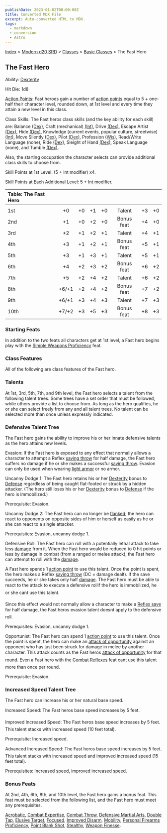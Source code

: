 ```yaml
---
publishDate: 2023-01-02T00:00:00Z
title: Converted MDX File
excerpt: Auto-converted HTML to MDX.
tags:
  - markdown
  - conversion
  - Astro
---
```


[Index](-index) > [Modern d20 SRD](modern-d20-srd-index) > [Classes](modern-d20-srd-classes-index) > [Basic Classes](modern-d20-srd-classes-basic-index) > The Fast Hero

## The Fast Hero

Ability: [Dexterity](modern-d20-srd-basics-ability-scores)

Hit Die: 1d8

[Action Points](modern-d20-srd-basics-action-points): Fast heroes gain a number of [action points](modern-d20-srd-basics-action-points) equal to 5 + one-half their character level, rounded down, at 1st level and every time they attain a new level in this class.

Class Skills: The Fast heros class skills (and the key ability for each skill) are: Balance [(Dex)](modern-d20-srd-basics-ability-scores), Craft (mechanical) [(Int)](modern-d20-srd-basics-ability-scores), Drive [(Dex)](modern-d20-srd-basics-ability-scores), Escape Artist [(Dex)](modern-d20-srd-basics-ability-scores), Hide [(Dex)](modern-d20-srd-basics-ability-scores), Knowledge (current events, popular culture, streetwise) [(Int)](modern-d20-srd-basics-ability-scores), Move Silently [(Dex)](modern-d20-srd-basics-ability-scores), Pilot [(Dex)](modern-d20-srd-basics-ability-scores), Profession [(Wis)](modern-d20-srd-basics-ability-scores), Read/Write Language (none), Ride [(Dex)](modern-d20-srd-basics-ability-scores), Sleight of Hand [(Dex)](modern-d20-srd-basics-ability-scores), Speak Language (none), and Tumble [(Dex)](modern-d20-srd-basics-ability-scores).

Also, the starting occupation the character selects can provide additional class skills to choose from.

Skill Points at 1st Level: (5 + Int modifier) x4.

Skill Points at Each Additional Level: 5 + Int modifier.

| Table: The Fast Hero |       |     |     |     |            |     |     |
| :------------------- | :---: | :-: | :-: | :-: | :--------: | :-: | --: |
|                      |       |     |     |     |            |     |     |
| 1st                  |  +0   | +0  | +1  | +0  |   Talent   | +3  |  +0 |
| 2nd                  |  +1   | +0  | +2  | +0  | Bonus feat | +4  |  +0 |
| 3rd                  |  +2   | +1  | +2  | +1  |   Talent   | +4  |  +1 |
| 4th                  |  +3   | +1  | +2  | +1  | Bonus feat | +5  |  +1 |
| 5th                  |  +3   | +1  | +3  | +1  |   Talent   | +5  |  +1 |
| 6th                  |  +4   | +2  | +3  | +2  | Bonus feat | +6  |  +2 |
| 7th                  |  +5   | +2  | +4  | +2  |   Talent   | +6  |  +2 |
| 8th                  | +6/+1 | +2  | +4  | +2  | Bonus feat | +7  |  +2 |
| 9th                  | +6/+1 | +3  | +4  | +3  |   Talent   | +7  |  +3 |
| 10th                 | +7/+2 | +3  | +5  | +3  | Bonus feat | +8  |  +3 |

### Starting Feats

In addition to the two feats all characters get at 1st level, a Fast hero begins play with the [Simple
Weapons Proficiency](modern-d20-srd-feats-simple-weapons-proficiency) feat.

### Class Features

All of the following are class features of the Fast hero.

### Talents

At 1st, 3rd, 5th, 7th, and 9th level, the Fast hero selects a talent from the following talent trees. Some trees have a set order that must be followed, while others provide a list to choose from. As long as the hero qualifies, he or she can select freely from any and all talent trees. No talent can be selected more than once unless expressly indicated.

### Defensive Talent Tree

The Fast hero gains the ability to improve his or her innate defensive talents as the hero attains new levels.

Evasion: If the Fast hero is exposed to any effect that normally allows a character to attempt a Reflex [saving throw](modern-d20-srd-basics-saving-throws) for half damage, the Fast hero suffers no damage if he or she makes a successful [saving throw](modern-d20-srd-basics-saving-throws). Evasion can only be used when wearing [light
armor](modern-d20-srd-equipment-armor-light) or no armor.

Uncanny Dodge 1: The Fast hero retains his or her [Dexterity](modern-d20-srd-basics-ability-scores) bonus to [Defense](modern-d20-srd-combat-defense) regardless of being caught flat-footed or struck by a hidden attacker. (The hero still loses his or her [Dexterity](modern-d20-srd-basics-ability-scores) bonus to [Defense](modern-d20-srd-combat-defense) if the hero is immobilized.)

Prerequisite: Evasion.

Uncanny Dodge 2: The Fast hero can no longer be [flanked](modern-d20-srd-combat-movement-and-position); the hero can react to opponents on opposite sides of him or herself as easily as he or she can react to a single attacker.

Prerequisites: Evasion, uncanny dodge 1.

Defensive Roll: The Fast hero can roll with a potentially lethal attack to take less [damage](modern-d20-srd-combat-damage) from it. When the Fast hero would be reduced to 0 hit points or less by damage in combat (from a ranged or melee attack), the Fast hero can attempt to roll with the [damage](modern-d20-srd-combat-damage).

A Fast hero spends 1 [action
point](modern-d20-srd-basics-action-points) to use this talent. Once the point is spent, the hero makes a Reflex [saving throw](modern-d20-srd-basics-saving-throws) (DC = damage dealt). If the save succeeds, he or she takes only half [damage](modern-d20-srd-combat-damage). The Fast hero must be able to react to the attack to execute a defensive rollif the hero is immobilized, he or she cant use this talent.

Since this effect would not normally allow a character to make a [Reflex save](modern-d20-srd-basics-saving-throws) for half damage, the Fast heros evasion talent doesnt apply to the defensive roll.

Prerequisites: Evasion, uncanny dodge 1.

Opportunist: The Fast hero can spend 1 [action
point](modern-d20-srd-basics-action-points) to use this talent. Once the point is spent, the hero can make an [attack
of opportunity](modern-d20-srd-combat-attacks-of-opportunity) against an opponent who has just been struck for damage in melee by another character. This attack counts as the Fast heros [attack
of opportunity](modern-d20-srd-combat-attacks-of-opportunity) for that round. Even a Fast hero with the [Combat
Reflexes](modern-d20-srd-feats-combat-reflexes) feat cant use this talent more than once per round.

Prerequisite: Evasion.

### Increased Speed Talent Tree

The Fast hero can increase his or her natural base speed.

Increased Speed: The Fast heros base speed increases by 5 feet.

Improved Increased Speed: The Fast heros base speed increases by 5 feet. This talent stacks with increased speed (10 feet total).

Prerequisite: Increased speed.

Advanced Increased Speed: The Fast heros base speed increases by 5 feet. This talent stacks with increased speed and improved increased speed (15 feet total).

Prerequisites: Increased speed, improved increased speed.

### Bonus Feats

At 2nd, 4th, 6th, 8th, and 10th level, the Fast hero gains a bonus feat. This feat must be selected from the following list, and the Fast hero must meet any prerequisites.

[Acrobatic](modern-d20-srd-feats-acrobatic), [Combat
Expertise](modern-d20-srd-feats-combat-expertise), [Combat Throw](modern-d20-srd-feats-combat-throw), [Defensive
Martial Arts](modern-d20-srd-feats-defensive-martial-arts), [Double Tap](modern-d20-srd-feats-double-tap), [Elusive
Target](modern-d20-srd-feats-elusive-target), [Focused](modern-d20-srd-feats-focused), [Improved
Disarm](modern-d20-srd-feats-improved-disarm), [Mobility](modern-d20-srd-feats-mobility), [Personal
Firearms Proficiency](modern-d20-srd-feats-personal-firearms-proficiency), [Point
Blank Shot](modern-d20-srd-feats-point-blank-shot), [Stealthy](modern-d20-srd-feats-stealthy), [Weapon
Finesse](modern-d20-srd-feats-weapon-finesse).
